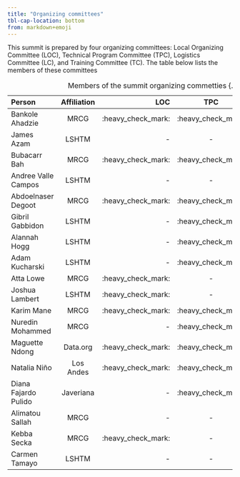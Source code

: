 ```yaml
---
title: "Organizing committees"
tbl-cap-location: bottom
from: markdown+emoji
---
```

This summit is prepared by four organizing committees: Local Organizing Committee (LOC), Technical Program Committee (TPC), Logistics Committee (LC), and Training Committee (TC). The table below lists the members of these committees

| Person          | Affiliation  |   LOC  |       TPC |    TC    |   LC   | 
|:------------------------------|:-------------:|-------:|:---------:|:---------|:-------|
|Bankole Ahadzie  | MRCG         | :heavy_check_mark: |   :heavy_check_mark: | :heavy_check_mark: |   -  |
|James Azam  | LSHTM         | -|  - | :heavy_check_mark: |   -  |
|Bubacarr Bah | MRCG | :heavy_check_mark: |:heavy_check_mark: |   :heavy_check_mark: |        -  |
|Andree Valle Campos | LSHTM | - | - |  :heavy_check_mark:  |      -  |
|Abdoelnaser Degoot | MRCG |:heavy_check_mark:  |:heavy_check_mark: |:heavy_check_mark:| -  |
|Gibril Gabbidon| LSHTM | -  | :heavy_check_mark: |       -  |   :heavy_check_mark:  |
|Alannah Hogg | LSHTM | -  | :heavy_check_mark: |       -  |   :heavy_check_mark:  |
|Adam Kucharski | LSHTM | -  | :heavy_check_mark: |       -  |   -  |
|Atta Lowe | MRCG | :heavy_check_mark:  | - |       -  |   -  |
|Joshua Lambert| LSHTM | :heavy_check_mark:  | - |       -  |   -  |
|Karim Mane | MRCG | :heavy_check_mark: |:heavy_check_mark: |      :heavy_check_mark:  |   -  |
|Nuredin Mohammed | MRCG | -|:heavy_check_mark: |    -  |   -  |
|Maguette Ndong| Data.org | :heavy_check_mark:|:heavy_check_mark: |    -  |   -  |
|Natalia Niño | Los Andes | :heavy_check_mark:|:heavy_check_mark: |    -  |   -  |
|Diana Fajardo Pulido | Javeriana | -  | :heavy_check_mark: |   - |      -  |
|Alimatou Sallah | MRCG | -  | - |   - |      :heavy_check_mark:  |
|Kebba Secka | MRCG | :heavy_check_mark:  | - |   - |      -  |
|Carmen Tamayo | LSHTM | -  | - |:heavy_check_mark:|      -  |
: Members of the summit organizing commetties {.striped .hover .responsive-md}

